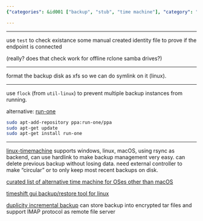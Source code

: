 ```yaml
---
{"categories": &id001 ["backup", "stub", "time machine"], "category": "Backup software", "date": "2022-08-10 08:12:46", "description": "Linux-Timemachine is a versatile backup solution that serves as an alternative to Time Machine on Linux, Windows, and MacOS. It utilizes rsync for efficient backup support and employs hardlinks for streamlined management of backups.", "tags": *id001, "title": "Time Machine Alternative For Linux/Windows"}

---
```


------

use `test` to check existance some manual created identity file to prove if the endpoint is connected

(really? does that check work for offline rclone samba drives?)

----

format the backup disk as xfs so we can do symlink on it (linux).

----

use `flock` (from `util-linux`) to prevent multiple backup instances from running.

alternative: [run-one](https://blog.dustinkirkland.com/2011/02/introducing-run-one-and-run-this-one.html)

```bash
sudo apt-add-repository ppa:run-one/ppa
sudo apt-get update
sudo apt-get install run-one

```

----

[linux-timemachine](https://github.com/cytopia/linux-timemachine#star-features) supports windows, linux, macOS, using rsync as backend, can use hardlink to make backup management very easy. can delete previous backup without losing data. need external controller to make "circular" or to only keep most recent backups on disk.

[curated list of alternative time machine for OSes other than macOS](https://alternativeto.net/software/time-machine/?platform=linux&p=2)

[timeshift gui backup/restore tool for linux](https://alternativeto.net/software/timeshift/about/)

[duplicity incremental backup](https://duplicity.gitlab.io/) can store backup into encrypted tar files and support IMAP protocol as remote file server

